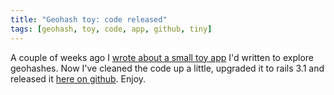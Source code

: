```yaml
---
title: "Geohash toy: code released"
tags: [geohash, toy, code, app, github, tiny]
---
```

A couple of weeks ago I [wrote about a small toy app](http://tomafro.net/2011/09/a-small-toy-to-explore-geohashes) I'd written to explore geohashes.  Now I've cleaned the code up a little, upgraded it to rails 3.1 and released it [here on github](https://github.com/tomafro/geohash-explorer).  Enjoy.
